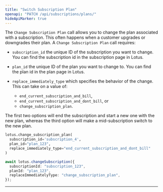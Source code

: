 ```yaml
---
title: "Switch Subscription Plan"
openapi: "PATCH /api/subscriptions/plans/"
hideApiMarker: true
---
```


The `Change Subscription Plan` call allows you to change the plan associated with a subscription. This often happens when a customer upgrades or downgrades their plan. A `Change Subscription Plan` call requires:

- `subscription_id` the unique ID of the subscription you want to change. You can find the subscription id in the subscription page in Lotus.

- `plan_id` the unique ID of the plan you want to change to. You can find the plan id in the plan page in Lotus.

- `replace_immediately_type` which specifies the behavior of the change. This can take on a value of:
  - `end_current_subscription_and_bill`,
  - `end_current_subscription_and_dont_bill`, or
  - `change_subscription_plan`.

The first two options will end the subscription and start a new one with the new plan, whereas the third option will make a mid-subscription switch to the new plan.

<CodeGroup>

```py Python
lotus.change_subscription_plan(
  subscription_id='subscription_4',
  plan_id="plan_123",
  replace_immediately_type="end_current_subscription_and_dont_bill"
)
```

```ts Typescript
await lotus.changeSubscription({
  subscriptionId: "subscription_123",
  planId: "plan_123",
  replaceImmediatelyType: "change_subscription_plan",
});
```

</CodeGroup>

---
